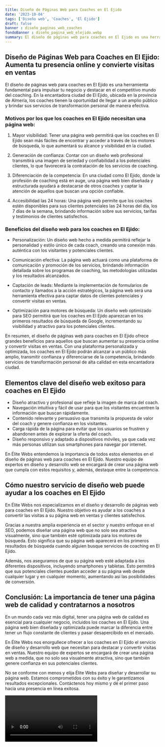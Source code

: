```yaml
---
title: Diseño de Páginas Web para Coaches en El Ejido
date: '2023-10-04'
tags: ['Diseño web', 'Coaches', 'El Ejido']
draft: false
banner : diseño_paginas_web_coaches
fondoBanner : diseño_pagina_web_elejido.webp
summary: El diseño de páginas web para coaches en El Ejido es una herramienta fundamental para impulsar tu negocio y destacar en el competitivo mundo del coaching. En la encantadora ciudad de El Ejido, ubicada en la provincia de Almería, los coaches tienen la oportunidad de llegar a un amplio público y brindar sus servicios de transformación personal de manera efectiva.
---
```


## Diseño de Páginas Web para Coaches en El Ejido: Aumenta tu presencia online y convierte visitas en ventas

El diseño de páginas web para coaches en El Ejido es una herramienta fundamental para impulsar tu negocio y destacar en el competitivo mundo del coaching. En la encantadora ciudad de El Ejido, ubicada en la provincia de Almería, los coaches tienen la oportunidad de llegar a un amplio público y brindar sus servicios de transformación personal de manera efectiva.

### Motivos por los que los coaches en El Ejido necesitan una página web:

1. Mayor visibilidad: Tener una página web permitirá que los coaches en El Ejido sean más fáciles de encontrar y acceder a través de los motores de búsqueda, lo que aumentará su alcance y visibilidad en la ciudad.

2. Generación de confianza: Contar con un diseño web profesional transmitirá una imagen de seriedad y confiabilidad a los potenciales clientes, lo que favorecerá la contratación de los servicios de coaching.

3. Diferenciación de la competencia: En una ciudad como El Ejido, donde la profesión de coaching está en auge, una página web bien diseñada y estructurada ayudará a destacarse de otros coaches y captar la atención de aquellos que buscan una opción confiable.

4. Accesibilidad las 24 horas: Una página web permite que los coaches estén disponibles para sus clientes potenciales las 24 horas del día, los 7 días de la semana, brindando información sobre sus servicios, tarifas y testimonios de clientes satisfechos.

### Beneficios del diseño web para los coaches en El Ejido:

- Personalización: Un diseño web hecho a medida permitirá reflejar la personalidad y estilo único de cada coach, creando una conexión más auténtica con los visitantes y potenciales clientes.

- Comunicación efectiva: La página web actuará como una plataforma de comunicación y promoción de los servicios, brindando información detallada sobre los programas de coaching, las metodologías utilizadas y los resultados alcanzados.

- Captación de leads: Mediante la implementación de formularios de contacto y llamados a la acción estratégicos, la página web será una herramienta efectiva para captar datos de clientes potenciales y convertir visitas en ventas.

- Optimización para motores de búsqueda: Un diseño web optimizado para SEO permitirá que los coaches en El Ejido aparezcan en los primeros resultados de búsqueda de Google, incrementando su visibilidad y atractivo para los potenciales clientes.

En resumen, el diseño de páginas web para coaches en El Ejido ofrece grandes beneficios para aquellos que buscan aumentar su presencia online y convertir visitas en ventas. Con una plataforma personalizada y optimizada, los coaches en El Ejido podrán alcanzar a un público más amplio, transmitir confianza y diferenciarse de la competencia, brindando servicios de transformación personal de alta calidad en esta encantadora ciudad.

<GifSeo />

<Cta />

## Elementos clave del diseño web exitoso para coaches en El Ejido

- Diseño atractivo y profesional que refleje la imagen de marca del coach.
- Navegación intuitiva y fácil de usar para que los visitantes encuentren la información que buscan rápidamente.
- Contenido relevante y persuasivo que transmita la propuesta de valor del coach y genere confianza en los visitantes.
- Carga rápida de la página para evitar que los usuarios se frustren y abandonen antes de explorar la oferta del coach.
- Diseño responsivo y adaptado a dispositivos móviles, ya que cada vez más personas utilizan sus smartphones para navegar por internet.
 
En Élite Webs entendemos la importancia de todos estos elementos en el diseño de páginas web para coaches en El Ejido. Nuestro equipo de expertos en diseño y desarrollo web se encargará de crear una página web que cumpla con estos requisitos y, además, destaque entre la competencia.

## Cómo nuestro servicio de diseño web puede ayudar a los coaches en El Ejido

En Élite Webs nos especializamos en el diseño y desarrollo de páginas web para coaches en El Ejido. Nuestro objetivo es ayudar a los coaches a convertir las visitas a su página web en ventas y clientes satisfechos. 

Gracias a nuestra amplia experiencia en el sector y nuestro enfoque en el SEO, podemos diseñar una página web que no solo sea atractiva visualmente, sino que también esté optimizada para los motores de búsqueda. Esto significa que su página web aparecerá en los primeros resultados de búsqueda cuando alguien busque servicios de coaching en El Ejido.

Además, nos aseguramos de que su página web esté adaptada a los diferentes dispositivos, incluyendo smartphones y tabletas. Esto permitirá que sus potenciales clientes puedan acceder a su página web desde cualquier lugar y en cualquier momento, aumentando así las posibilidades de conversión.

## Conclusión: La importancia de tener una página web de calidad y contratarnos a nosotros

En un mundo cada vez más digital, tener una página web de calidad es esencial para cualquier negocio, incluidos los coaches en El Ejido. Una página web bien diseñada y optimizada puede marcar la diferencia entre tener un flujo constante de clientes y pasar desapercibido en el mercado.

En Élite Webs nos enorgullece ofrecer a los coaches en El Ejido el servicio de diseño y desarrollo web que necesitan para destacar y convertir visitas en ventas. Nuestro equipo de expertos se encargará de crear una página web a medida, que no solo sea visualmente atractiva, sino que también genere confianza en sus potenciales clientes.

No se conforme con menos y elija Élite Webs para diseñar y desarrollar su página web. Estamos comprometidos con su éxito y le garantizamos resultados excepcionales. Contáctenos hoy mismo y dé el primer paso hacia una presencia en línea exitosa.

<Video />

<CtaBot job='Coaches' city='El Ejido'/>

<Gmaps query='El Ejido+españa+maps' />